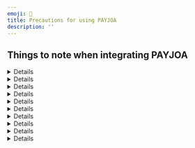 ```yaml
---
emoji: 📍
title: Precautions for using PAYJOA
description: ''
---
```





## Things to note when integrating PAYJOA

<Details>
<p slot="summary">Returns <code>success</code> in PC and <code>imp_success</code> in mobile</p>

The payment window call (`IMP.request_pay`) and post-payment processing differs for PC and mobile. In PC, the call is made using iframe and the callback function (the second argument of IMP.request\_pay) is called after the payment process is completed. In mobile, the page is redirected (302) to the specified URL (`m_redirect_url`_)._ At this time, the payment result (success/failure) is returned using the `success` parameter for PC and `imp_success` parameter for mobile. To summarize the flow:

*   \[PC] iframe → callback → result delivered in response.`success` returned via callback



    ```jsx
    IMP.request_pay({
      // Omitted
    }, function (response) {
    	const { success } = response; // payment successul or failed
    	if (success) {
    		// Success logic
    	} else {
    		// Failure logic
    	}
    });
    ```
*   \[Mobile] Redirect → redirct (302) to m\_redirect\_url → result delivered in `imp_success` query parameter



    ```jsx
    /**
     * Sample 302 redirect URL redirected to after payment process is completed
     * when m_redirect_url is set to 'https://myservice.com/payments/complete'
     */
    https://myservice.com/payments/complete?**imp_success=true**&imp_uid=imp1234567890&merchant_uid=mid_123467890
    ```

#### **`imp_success` and `success` are deprecated**

Regardless you should not determine the success/failure of a payment based on either of these parameters. It only indicates the failure/success of payment at the time of the response from i'mport → merchant client, and its value can only be finalized when notification of the result is sent from PAYJOA → i'mport and then it is updated in the i'mport DB.

Since the **payment result is sent asynchronously in \[PAYJOA → i'mport → i'mport DB update] and \[i'mport → merchant client]**, **the `imp_success` or `success` parameter received by the merchant client can be false (failed) for a successful transaction if it has not been updated in the database yet**.

Hence, only the i'mport order ID (`imp_uid`) and the merchant order ID (`merchant_uid`) of the result are accurate. You must send these values to the merchant server and use them to call the i'mport Get payment API ([GET /payments/\{imp\_uid}](https://api.iamport.kr/#!/payments/getPaymentByImpUid)) to accurately determine whether the payment is successful (`status`=`paid`) or failed (`status`=`failed`).

</Details>

<Details>
<p slot="summary">Session related issues when paying with Hana card/NH Apps Cache in Safari</p>

When paying with Hana card/NH Apps Cache (account transfer) in Safari, the message below (the session has expired and the connection with the card company has been terminated) is displayed and payment cannot be processed.

<img src="/gitbook-assets/en/image (243).png" alt="참고이미지" data-size="original"/>

If you are experiencing this, make sure that the `Prevent cross-site tracking`  and  `Block all cookies` options are not checked in Safari Preferences as shown below, and then try again.

<img src="/gitbook-assets/en/image (10).png" alt="참고이미지" data-size="original"/>

</Details>

<Details>
<p slot="summary">Issues when paying with BC card in Safari/Firefox</p>

If you click the Next button after selecting BC Card in the credit card payment window, “Payment failed” alert message is displayed and you cannot proceed any further. In other browsers (Chrome, Opera, Edge, etc.) or when using other credit cards, the Facebook QR code for BC card payment is rendered without any problem.

<img src="/gitbook-assets/en/image (92).png" alt="참고이미지" data-size="original"/>

If you are experiencing this, make sure that pop-ups are allowed for the `*.payjoa.co.kr` domain in Safari Preferences as shown below, and then try again.

<img src="/gitbook-assets/en/image (55).png" alt="참고이미지" data-size="original"/>

</Details>

<Details>
<p slot="summary">Instant account transfer payment flow difference</p>

Since PAYJOA internally uses Toss Payments - account transfer, account transfer is available only through Toss Simple Payment, NH Apps Cache, and direct input of account information. Entering account information directly requires security card/OTP authentication → public certificate authentication.

For mobile payment, account transfer payment is available only through Toss Simple Payment and NH Apps Cache.

<img src="/gitbook-assets/en/image (255).png" alt="PC 결제" data-size="original"/>

<img src="/gitbook-assets/en/image (45).png" alt="모바일 결제" data-size="original"/>

</Details>

<Details>
<p slot="summary">Only depositor's name can be accessed after virtual account deposit</p>

When deposit is made to the (issued) virtual account, PAYJOA only reveals the name among the depositor's information (bank name, account number, sender). Therefore, when you retrieve the i'mport payment details ([**GET /payments/\{imp\_uid}**](../../../api/payment-api/get-payment-api.md)), the depositor's bank code (`bank_code`) and bank name (`bank_name`) are both NULL. To get the depositor's name, you must set the query parameter (`extension`) to `true` as follows:

```jsx
GET http://api.iamport.kr/payments/{i'mport number}?extension=true

{
	// ... Omitted
	bank_code: null, // Depositor's bank code not provided
	bank_name: null, // Depositor's bank name not provided
	extension: {
		// ... Omitted
		**"REMITTER": "John Doe" // Depositor's name**
	}
}
```

</Details>

<Details>
<p slot="summary">Special contract with PAYJOA is required to cancel virtual account payment</p>

Cancellation (refund) of payment for completed virtual account deposit is available only through a special contract with PAYJOA due to virtual account issuance fee issues. Refunds for virtual account payments cannot be processed without this contract.

</Details>

<Details>
<p slot="summary">Cancellation of virtual account payment takes more than 7 business days to process</p>

Cancellation (refund) of PAYJOA virtual account payment is requested from the merchant → i'mport → PAYJOA. Since the refund is processed after a PAYJOA staff manually checks the request, it takes more than 7 business days for the refund amount to be deposited.

</Details>

<Details>
<p slot="summary">Only one taxable/tax-free/c<strong>ombination</strong> CPID is issued for each case</p>

You need to request PAYJOA to issue the CPID on a `case-by-case` basis. In this way, all taxable/tax-free/combination transactions can be processed with one CPID.

</Details>

<Details>
<p slot="summary">Tax-free amount can be set only for card payment</p>

When calling the payment window (IMP.request\_pay function), you can set the tax-free amount (`tax_free`) out of the total amount (`amount`). In the PAYJOA system, the tax-free amount is only available when paying by card (pay\_method: `card`). Account transfer and virtual account payments are taxed in full.

</Details>

<Details>
<p slot="summary">PAYJOA bug</p>

#### Customer's phone number is not automatically filled in the escrow payment window

<img src="/gitbook-assets/en/image (59).png" alt="참고이미지" data-size="original"/>

* Unlike other payment windows, the customer's phone number (`buyer_tel`) passed into IMP.request\_pay is not automatically filled in the escrow payment window. Note that PAYJOA does not support this function.

</Details>
